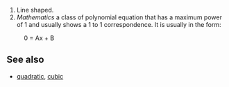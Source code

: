 #Line shaped.
#''Mathematics'' a class of polynomial equation that has a maximum power of 1 and usually shows a 1 to 1 correspondence.  It is usually in the form:

:0 = Ax + B

==See also==
*[[quadratic]], [[cubic]]